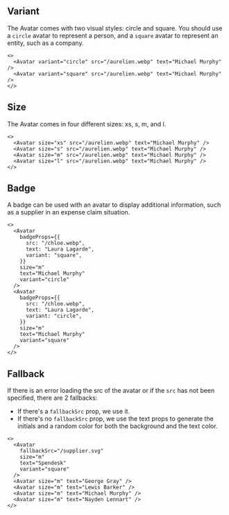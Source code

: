 
## Variant

The Avatar comes with two visual styles: circle and square. You should use a `circle` avatar to represent a person, and a `square` avatar to represent an entity, such as a company.

<Preview>
  <Avatar variant="circle" src="/aurelien.webp" text="Michael Murphy" />
  <Avatar variant="square" src="/aurelien.webp" text="Michael Murphy" />
</Preview>

```tsx
<>
  <Avatar variant="circle" src="/aurelien.webp" text="Michael Murphy" />
  <Avatar variant="square" src="/aurelien.webp" text="Michael Murphy" />
</>
```

## Size

The Avatar comes in four different sizes: xs, s, m, and l.

<Preview>
  <Avatar size="xs" src="/aurelien.webp" text="Michael Murphy" />
  <Avatar size="s" src="/aurelien.webp" text="Michael Murphy" />
  <Avatar size="m" src="/aurelien.webp" text="Michael Murphy" />
  <Avatar size="l" src="/aurelien.webp" text="Michael Murphy" />
</Preview>

```tsx
<>
  <Avatar size="xs" src="/aurelien.webp" text="Michael Murphy" />
  <Avatar size="s" src="/aurelien.webp" text="Michael Murphy" />
  <Avatar size="m" src="/aurelien.webp" text="Michael Murphy" />
  <Avatar size="l" src="/aurelien.webp" text="Michael Murphy" />
</>
```

## Badge

A badge can be used with an avatar to display additional information, such as a supplier in an expense claim situation.

<Preview>
  <Avatar
    badgeProps={{
      src: "/chloe.webp",
      text: "Laura Lagarde",
      variant: "square",
    }}
    size="m"
    text="Michael Murphy"
    variant="circle"
  />
  <Avatar
    badgeProps={{
      src: "/chloe.webp",
      text: "Laura Lagarde",
      variant: "circle",
    }}
    size="m"
    text="Michael Murphy"
    variant="square"
  />
</Preview>

```tsx
<>
  <Avatar
    badgeProps={{
      src: "/chloe.webp",
      text: "Laura Lagarde",
      variant: "square",
    }}
    size="m"
    text="Michael Murphy"
    variant="circle"
  />
  <Avatar
    badgeProps={{
      src: "/chloe.webp",
      text: "Laura Lagarde",
      variant: "circle",
    }}
    size="m"
    text="Michael Murphy"
    variant="square"
  />
</>
```

## Fallback

If there is an error loading the src of the avatar or if the `src` has not been specified, there are 2 fallbacks:

- If there's a `fallbackSrc` prop, we use it.
- If there's no `fallbackSrc` prop, we use the text props to generate the initials and a random color for both the background and the text color.

<Preview>
  <Avatar
    fallbackSrc="/supplier.svg"
    size="m"
    text="Spendesk"
    variant="square"
  />
  <Avatar size="m" text="George Gray" />
  <Avatar size="m" text="Lewis Barker" />
  <Avatar size="m" text="Michael Murphy" />
  <Avatar size="m" text="Nayden Lennart" />
</Preview>

```tsx
<>
  <Avatar
    fallbackSrc="/supplier.svg"
    size="m"
    text="Spendesk"
    variant="square"
  />
  <Avatar size="m" text="George Gray" />
  <Avatar size="m" text="Lewis Barker" />
  <Avatar size="m" text="Michael Murphy" />
  <Avatar size="m" text="Nayden Lennart" />
</>
```
